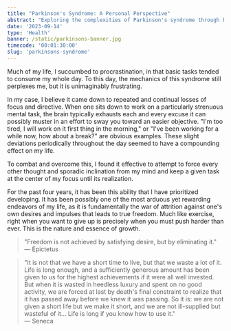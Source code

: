 ```yaml
---
title: "Parkinson's Syndrome: A Personal Perspective"
abstract: "Exploring the complexities of Parkinson's syndrome through both medical and human lenses"
date: '2023-09-14'
type: 'Health'
banner: /static/parkinsons-banner.jpg
timecode: '00:01:30:00'
slug: 'parkinsons-syndrome'
---
```


Much of my life, I succumbed to procrastination, in that basic tasks tended to consume my whole day. To this day, the mechanics of this syndrome still perplexes me, but it is unimaginably frustrating.

In my case, I believe it came down to repeated and continual losses of focus and directive. When one sits down to work on a particularly strenuous mental task, the brain typically exhausts each and every excuse it can possibly muster in an effort to sway you toward an easier objective. "I'm too tired, I will work on it first thing in the morning," or "I've been working for a while now, how about a break?" are obvious examples. These slight deviations periodically throughout the day seemed to have a compounding effect on my life.

To combat and overcome this, I found it effective to attempt to force every other thought and sporadic inclination from my mind and keep a given task at the center of my focus until its realization.

For the past four years, it has been this ability that I have prioritized developing. It has been possibly one of the most arduous yet rewarding endeavors of my life, as it is fundamentally the war of attrition against one's own desires and impulses that leads to true freedom. Much like exercise, right when you want to give up is precisely when you must push harder than ever. This is the nature and essence of growth.

> "Freedom is not achieved by satisfying desire, but by eliminating it."  
> — Epictetus

> "It is not that we have a short time to live, but that we waste a lot of it. Life is long enough, and a sufficiently generous amount has been given to us for the highest achievements if it were all well invested. But when it is wasted in heedless luxury and spent on no good activity, we are forced at last by death's final constraint to realize that it has passed away before we knew it was passing. So it is: we are not given a short life but we make it short, and we are not ill-supplied but wasteful of it... Life is long if you know how to use it."  
> — Seneca
